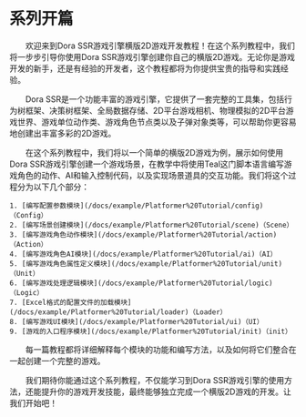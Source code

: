 
# 系列开篇

&emsp;&emsp;欢迎来到Dora SSR游戏引擎横版2D游戏开发教程！在这个系列教程中，我们将一步步引导你使用Dora SSR游戏引擎创建你自己的横版2D游戏。无论你是游戏开发的新手，还是有经验的开发者，这个教程都将为你提供宝贵的指导和实践经验。

&emsp;&emsp;Dora SSR是一个功能丰富的游戏引擎，它提供了一套完整的工具集，包括行为树框架、决策树框架、全局数据存储、2D平台游戏相机、物理模拟的2D平台游戏世界、游戏单位动作类、游戏角色节点类以及子弹对象类等，可以帮助你更容易地创建出丰富多彩的2D游戏。

&emsp;&emsp;在这个系列教程中，我们将以一个简单的横版2D游戏为例，展示如何使用Dora SSR游戏引擎创建一个游戏场景，在教学中将使用Teal这门脚本语言编写游戏角色的动作、AI和输入控制代码，以及实现场景道具的交互功能。我们将这个过程分为以下几个部分：

	1. [编写配置参数模块](/docs/example/Platformer%20Tutorial/config)（Config）
	2. [编写场景创建模块](/docs/example/Platformer%20Tutorial/scene)（Scene）
	3. [编写游戏角色动作模块](/docs/example/Platformer%20Tutorial/action)（Action）
	4. [编写游戏角色AI模块](/docs/example/Platformer%20Tutorial/ai)（AI）
	5. [编写游戏角色属性定义模块](/docs/example/Platformer%20Tutorial/unit)（Unit）
	6. [编写游戏处理逻辑模块](/docs/example/Platformer%20Tutorial/logic)（Logic）
	7. [Excel格式的配置文件的加载模块](/docs/example/Platformer%20Tutorial/loader)（Loader）
	8. [编写游戏UI模块](/docs/example/Platformer%20Tutorial/ui)（UI）
	9. [游戏的入口程序模块](/docs/example/Platformer%20Tutorial/init)（init）

&emsp;&emsp;每一篇教程都将详细解释每个模块的功能和编写方法，以及如何将它们整合在一起创建一个完整的游戏。

&emsp;&emsp;我们期待你能通过这个系列教程，不仅能学习到Dora SSR游戏引擎的使用方法，还能提升你的游戏开发技能，最终能够独立完成一个横版2D游戏的开发。让我们开始吧！
